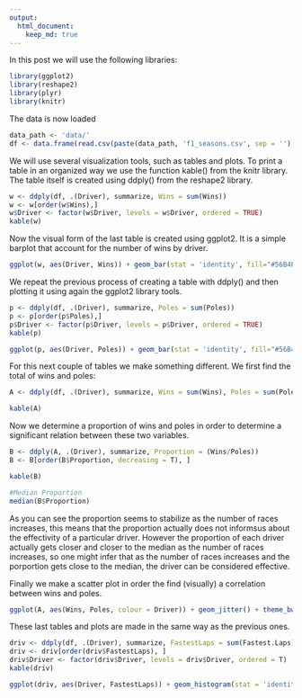```yaml
---
output: 
  html_document:
    keep_md: true
---
```


In this post we will use the following libraries:

```r
library(ggplot2)
library(reshape2)
library(plyr)
library(knitr)
```

The data is now loaded

```r
data_path <- 'data/'
df <- data.frame(read.csv(paste(data_path, 'f1_seasons.csv', sep = ''),))
```

We will use several visualization tools, such as tables and plots. To print a table in an organized way we use the function kable() from the knitr library. The table itself is created using ddply() from the reshape2 library.

```r
w <- ddply(df, .(Driver), summarize, Wins = sum(Wins))
w <- w[order(w$Wins),]
w$Driver <- factor(w$Driver, levels = w$Driver, ordered = TRUE)
kable(w)
```

Now the visual form of the last table is created using ggplot2. It is a simple barplot that account for the number of wins by driver. 

```r
ggplot(w, aes(Driver, Wins)) + geom_bar(stat = 'identity', fill="#56B4E9", alpha = "0.7") + theme_bw() + theme(axis.text.x = element_text(angle = 90)) + labs(y = 'Victorias', x = 'Piloto')
```

We repeat the previous process of creating a table with ddply() and then plotting it using again the ggplot2 library tools.

```r
p <- ddply(df, .(Driver), summarize, Poles = sum(Poles))
p <- p[order(p$Poles),]
p$Driver <- factor(p$Driver, levels = p$Driver, ordered = TRUE)
kable(p)
```

```r
ggplot(p, aes(Driver, Poles)) + geom_bar(stat = 'identity', fill="#56B4E9", alpha = "0.7") + theme_bw() + theme(axis.text.x = element_text(angle = 90)) + labs(x = 'Piloto')
```

For this next couple of tables we make something different. We first find the total of wins and poles:

```r
A <- ddply(df, .(Driver), summarize, Wins = sum(Wins), Poles = sum(Poles))

kable(A)
```

Now we determine a proportion of wins and poles in order to determine a significant relation between these two variables.

```r
B <- ddply(A, .(Driver), summarize, Proportion = (Wins/Poles))
B <- B[order(B$Proportion, decreasing = T), ]

kable(B)

```

```r
#Median Proportion
median(B$Proportion)
```

As you can see the proportion seems to stabilize as the number of races increases, this means that the proportion actually does not informsus about the effectivity of a particular driver. However the proportion of each driver actually gets closer and closer to the median as the number of races increases, so one might infer that as the number of races increases and the porportion gets close to the median, the driver can be considered effective.

Finally we make a scatter plot in order the find (visually) a correlation between wins and poles.

```r
ggplot(A, aes(Wins, Poles, colour = Driver)) + geom_jitter() + theme_bw() + labs(x = 'Victorias') + theme(legend.title = element_text('Piloto'))
```

These last tables and plots are made in the same way as the previous ones.

```r
driv <- ddply(df, .(Driver), summarize, FastestLaps = sum(Fastest.Laps))
driv <- driv[order(driv$FastestLaps), ]
driv$Driver <- factor(driv$Driver, levels = driv$Driver, ordered = T)
kable(driv)
```

```r
ggplot(driv, aes(Driver, FastestLaps)) + geom_histogram(stat = 'identity', fill="#56B4E9", alpha = "0.7") + theme_bw() + theme(axis.text.x = element_text(angle = 90)) + labs(x = 'Piloto', y = 'Vueltas Rapidas')
```

